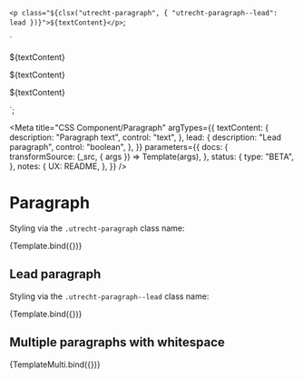 <!--
@license EUPL-1.2
Copyright (c) 2021 Robbert Broersma
-->


  `<p class="${clsx("utrecht-paragraph", { "utrecht-paragraph--lead": lead })}">${textContent}</p>`;

  `<p class="utrecht-paragraph utrecht-paragraph--lead">${textContent}</p>
<p class="utrecht-paragraph">${textContent}</p>
<p class="utrecht-paragraph">${textContent}</p>`;

<Meta
  title="CSS Component/Paragraph"
  argTypes={{
    textContent: {
      description: "Paragraph text",
      control: "text",
    },
    lead: {
      description: "Lead paragraph",
      control: "boolean",
    },
  }}
  parameters={{
    docs: {
      transformSource: (_src, { args }) => Template(args),
    },
    status: {
      type: "BETA",
    },
    notes: {
      UX: README,
    },
  }}
/>

# Paragraph

Styling via the `.utrecht-paragraph` class name:

<Canvas>
  <Story
    name="Paragraph"
    args={{
      textContent:
        "Lorem ipsum dolor sit amet, consectetur adipiscing elit, sed do eiusmod tempor incididunt ut labore et dolore magna aliqua. Ut enim ad minim veniam, quis nostrud exercitation ullamco laboris nisi ut aliquip ex ea commodo consequat. Duis aute irure dolor in reprehenderit in voluptate velit esse cillum dolore eu fugiat nulla pariatur. Excepteur sint occaecat cupidatat non proident, sunt in culpa qui officia deserunt mollit anim id est laborum.",
    }}
  >
    {Template.bind({})}
  </Story>
</Canvas>

<ArgsTable story="Paragraph" />

## Lead paragraph

Styling via the `.utrecht-paragraph--lead` class name:

<Canvas>
  <Story
    name="Lead paragraph"
    args={{
      lead: true,
      textContent:
        "Lorem ipsum dolor sit amet, consectetur adipiscing elit, sed do eiusmod tempor incididunt ut labore et dolore magna aliqua. Ut enim ad minim veniam, quis nostrud exercitation ullamco laboris nisi ut aliquip ex ea commodo consequat. Duis aute irure dolor in reprehenderit in voluptate velit esse cillum dolore eu fugiat nulla pariatur. Excepteur sint occaecat cupidatat non proident, sunt in culpa qui officia deserunt mollit anim id est laborum.",
    }}
  >
    {Template.bind({})}
  </Story>
</Canvas>

## Multiple paragraphs with whitespace

<Canvas>
  <Story
    name="Multiple paragraphs"
    args={{
      textContent:
        "Lorem ipsum dolor sit amet, consectetur adipiscing elit, sed do eiusmod tempor incididunt ut labore et dolore magna aliqua. Ut enim ad minim veniam, quis nostrud exercitation ullamco laboris nisi ut aliquip ex ea commodo consequat. Duis aute irure dolor in reprehenderit in voluptate velit esse cillum dolore eu fugiat nulla pariatur. Excepteur sint occaecat cupidatat non proident, sunt in culpa qui officia deserunt mollit anim id est laborum.",
    }}
  >
    {TemplateMulti.bind({})}
  </Story>
</Canvas>

<ArgsTable story="Paragraph" />
